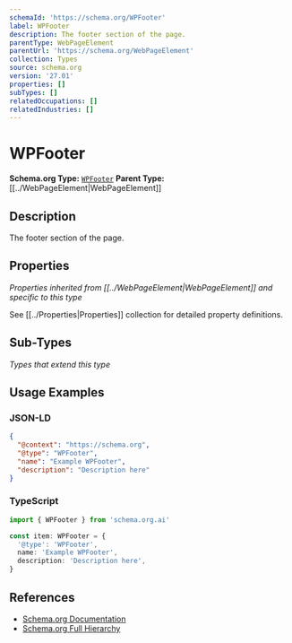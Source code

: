 ```yaml
---
schemaId: 'https://schema.org/WPFooter'
label: WPFooter
description: The footer section of the page.
parentType: WebPageElement
parentUrl: 'https://schema.org/WebPageElement'
collection: Types
source: schema.org
version: '27.01'
properties: []
subTypes: []
relatedOccupations: []
relatedIndustries: []
---
```

# WPFooter

**Schema.org Type:** [`WPFooter`](https://schema.org/WPFooter)
**Parent Type:** [[../WebPageElement|WebPageElement]]

## Description

The footer section of the page.

## Properties

*Properties inherited from [[../WebPageElement|WebPageElement]] and specific to this type*

See [[../Properties|Properties]] collection for detailed property definitions.

## Sub-Types

*Types that extend this type*

## Usage Examples

### JSON-LD

```json
{
  "@context": "https://schema.org",
  "@type": "WPFooter",
  "name": "Example WPFooter",
  "description": "Description here"
}
```

### TypeScript

```typescript
import { WPFooter } from 'schema.org.ai'

const item: WPFooter = {
  '@type': 'WPFooter',
  name: 'Example WPFooter',
  description: 'Description here',
}
```

## References

- [Schema.org Documentation](https://schema.org/WPFooter)
- [Schema.org Full Hierarchy](https://schema.org/docs/full.html)
